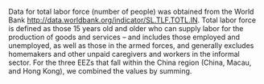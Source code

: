 Data for total labor force (number of people) was obtained from the World Bank [http://data.worldbank.org/indicator/SL.TLF.TOTL.IN](http://data.worldbank.org/indicator/SL.TLF.TOTL.IN). Total labor force is defined as those 15 years old and older who can supply labor for the production of goods and services – and includes those employed and unemployed, as well as those in the armed forces, and generally excludes homemakers and other unpaid caregivers and workers in the informal sector. For the three EEZs that fall within the China region (China, Macau, and Hong Kong), we combined the values by summing.

